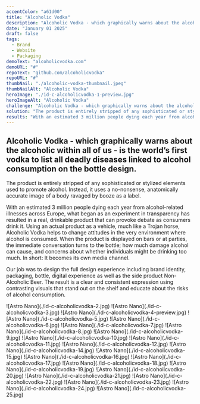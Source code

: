 ```yaml
---
accentColor: "a61d00"
title: "Alcoholic Vodka"
description: "Alcoholic Vodka - which graphically warns about the alcoholic within all of us - is the world’s first vodka to list all deadly diseases linked to alcohol consumption on the bottle design."
date: "January 01 2025"
draft: false
tags:
  - Brand
  - Website
  - Packaging
demoText: "alcoholicvodka.com"
demoURL: "#"
repoText: "github.com/alcoholicvodka"
repoURL: "#"
thumbNail: "./alcoholic-vodka-thumbnail.jpeg"
thumbNailAlt: "Alcoholic Vodka"
heroImage: "./id-c-alcoholicvodka-1-preview.jpg"
heroImageAlt: "Alcoholic Vodka"
challenge: "Alcoholic Vodka - which graphically warns about the alcoholic within all of us - is the world’s first vodka to list all deadly diseases linked to alcohol consumption on the bottle design."
solution: "The product is entirely stripped of any sophisticated or stylized elements used to promote alcohol. Instead, it uses a no-nonsense, anatomically accurate image of a body ravaged by booze as a label."
results: "With an estimated 3 million people dying each year from alcohol-related illnesses across Europe, what began as an experiment in transparency has resulted in a real, drinkable product that can provoke debate as consumers drink it. Using an actual product as a vehicle, much like a Trojan horse, Alcoholic Vodka helps to change attitudes in the very environment where alcohol is consumed."
---
```


<h2 class="text-pretty text-4xl font-normal max-w-readable">
Alcoholic Vodka - which graphically warns about the alcoholic within all of us - is the world’s first vodka to list all deadly diseases linked to alcohol consumption on the bottle design.
</h2>
<div class="md:columns-2 gap-10 w-full mb-16">
  <p class="text-pretty max-w-readable pt-0 mt-0 text-lg">The product is entirely stripped of any sophisticated or stylized elements used to promote alcohol. Instead, it uses a no-nonsense, anatomically accurate image of a body ravaged by booze as a label.</p><p class="text-pretty max-w-readable text-lg">With an estimated 3 million people dying each year from alcohol-related illnesses across Europe, what began as an experiment in transparency has resulted in a real, drinkable product that can provoke debate as consumers drink it. Using an actual product as a vehicle, much like a Trojan horse, Alcoholic Vodka helps to change attitudes in the very environment where alcohol is consumed. When the product is displayed on bars or at parties, the immediate conversation turns to the bottle; how much damage alcohol can cause, and concerns about whether individuals might be drinking too much. In short: It becomes its own media channel.</p><p class="text-pretty max-w-readable text-lg">Our job was to design the full design experience including brand identity, packaging, bottle, digital experience as well as the side product Non-Alcoholic Beer. The result is a clear and consistent expression using contrasting visuals that stand out on the shelf and educate about the risks of alcohol consumption.</p>
</div>
<div class="grid grid-cols-1 gap-10">
![Astro Nano](./id-c-alcoholicvodka-2.jpg)
![Astro Nano](./id-c-alcoholicvodka-3.jpg)
![Astro Nano](./id-c-alcoholicvodka-4-preview.jpg)
![Astro Nano](./id-c-alcoholicvodka-5.jpg)
![Astro Nano](./id-c-alcoholicvodka-6.jpg)
![Astro Nano](./id-c-alcoholicvodka-7.jpg)
![Astro Nano](./id-c-alcoholicvodka-8.jpg)
![Astro Nano](./id-c-alcoholicvodka-9.jpg)
![Astro Nano](./id-c-alcoholicvodka-10.jpg)
![Astro Nano](./id-c-alcoholicvodka-11.jpg)
![Astro Nano](./id-c-alcoholicvodka-12.jpg)
![Astro Nano](./id-c-alcoholicvodka-14.jpg)
![Astro Nano](./id-c-alcoholicvodka-15.jpg)
![Astro Nano](./id-c-alcoholicvodka-16.jpg)
![Astro Nano](./id-c-alcoholicvodka-17.jpg)
![Astro Nano](./id-c-alcoholicvodka-18.jpg)
![Astro Nano](./id-c-alcoholicvodka-19.jpg)
![Astro Nano](./id-c-alcoholicvodka-20.jpg)
![Astro Nano](./id-c-alcoholicvodka-21.jpg)
![Astro Nano](./id-c-alcoholicvodka-22.jpg)
![Astro Nano](./id-c-alcoholicvodka-23.jpg)
![Astro Nano](./id-c-alcoholicvodka-24.jpg)
![Astro Nano](./id-c-alcoholicvodka-25.jpg)
</div>